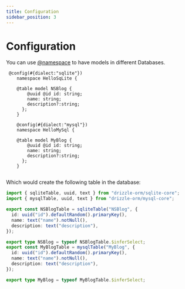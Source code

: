 ```yaml
---
title: Configuration
sidebar_position: 3
---
```


# Configuration
You can use [@namespace](/docs/tsdocs/functions/$config) to have models in different Databases.

```
 @config(#{dialect:"sqlite"})
    namespace HelloSqLite {

    @table model NSBlog {
        @uuid @id id: string;
        name: string;
        description?:string;
      };
    }

    @config(#{dialect:"mysql"})
    namespace HelloMySql {

    @table model MyBlog {
        @uuid @id id: string;
        name: string;
        description?:string;
      };
    }
    
```

Which would create the following table in the database:

```ts
import { sqliteTable, uuid, text } from "drizzle-orm/sqlite-core";
import { mysqlTable, uuid, text } from "drizzle-orm/mysql-core";

export const NSBlogTable = sqliteTable("NSBlog", {
  id: uuid("id").defaultRandom().primaryKey(),
  name: text("name").notNull(),
  description: text("description"),
});

export type NSBlog = typeof NSBlogTable.$inferSelect; 
export const MyBlogTable = mysqlTable("MyBlog", {
  id: uuid("id").defaultRandom().primaryKey(),
  name: text("name").notNull(),
  description: text("description"),
});

export type MyBlog = typeof MyBlogTable.$inferSelect; 
```